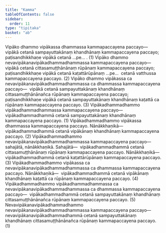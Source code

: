 ```yaml
---
title: "Kamma"
tableOfContents: false
sidebar:
  order: 11
type: "tipitaka"
basket: "ab"
---
```



<DynamicBreadcrumb />

<Division number="108">

<Paragraph number="2359">
Vipāko dhammo vipākassa dhammassa kammapaccayena paccayo—  vipākā cetanā sampayuttakānaṃ khandhānaṃ kammapaccayena paccayo; paṭisandhikkhaṇe vipākā cetanā …pe… . (1)
</Paragraph>

<Paragraph number="2360">
Vipāko dhammo nevavipākanavipākadhammadhammassa kammapaccayena paccayo—  vipākā cetanā cittasamuṭṭhānānaṃ rūpānaṃ kammapaccayena paccayo; paṭisandhikkhaṇe vipākā cetanā kaṭattārūpānaṃ …pe…  cetanā vatthussa kammapaccayena paccayo. (2)
</Paragraph>

<Paragraph number="2361">
Vipāko dhammo vipākassa ca nevavipākanavipākadhammadhammassa ca dhammassa kammapaccayena paccayo—  vipākā cetanā sampayuttakānaṃ khandhānaṃ cittasamuṭṭhānānañca rūpānaṃ kammapaccayena paccayo; paṭisandhikkhaṇe vipākā cetanā sampayuttakānaṃ khandhānaṃ kaṭattā ca rūpānaṃ kammapaccayena paccayo. (3)
</Paragraph>

<Paragraph number="2362">
Vipākadhammadhammo vipākadhammadhammassa kammapaccayena paccayo—  vipākadhammadhammā cetanā sampayuttakānaṃ khandhānaṃ kammapaccayena paccayo. (1)
</Paragraph>

<Paragraph number="2363">
Vipākadhammadhammo vipākassa dhammassa kammapaccayena paccayo. <Emphasis>Nānākkhaṇikā</Emphasis>—  vipākadhammadhammā cetanā vipākānaṃ khandhānaṃ kammapaccayena paccayo. (2)
</Paragraph>

<Paragraph number="2364">
Vipākadhammadhammo nevavipākanavipākadhammadhammassa kammapaccayena paccayo—  sahajātā, nānākkhaṇikā. <Emphasis>Sahajātā</Emphasis>—  vipākadhammadhammā cetanā cittasamuṭṭhānānaṃ rūpānaṃ kammapaccayena paccayo. <Emphasis>Nānākkhaṇikā</Emphasis>—  vipākadhammadhammā cetanā kaṭattārūpānaṃ kammapaccayena paccayo. (3)
</Paragraph>

<Paragraph number="2365">
Vipākadhammadhammo vipākassa ca nevavipākanavipākadhammadhammassa ca dhammassa kammapaccayena paccayo. <Emphasis>Nānākkhaṇikā</Emphasis>—  vipākadhammadhammā cetanā vipākānaṃ khandhānaṃ kaṭattā ca rūpānaṃ kammapaccayena paccayo. (4)
</Paragraph>

<Paragraph number="2366">
Vipākadhammadhammo vipākadhammadhammassa ca nevavipākanavipākadhammadhammassa ca dhammassa kammapaccayena paccayo—  vipākadhammadhammā cetanā sampayuttakānaṃ khandhānaṃ cittasamuṭṭhānānañca rūpānaṃ kammapaccayena paccayo. (5)
</Paragraph>

<Paragraph number="2367">
Nevavipākanavipākadhammadhammo nevavipākanavipākadhammadhammassa kammapaccayena paccayo—  nevavipākanavipākadhammadhammā cetanā sampayuttakānaṃ khandhānaṃ cittasamuṭṭhānānañca rūpānaṃ kammapaccayena paccayo. (1)
</Paragraph>
</Division>